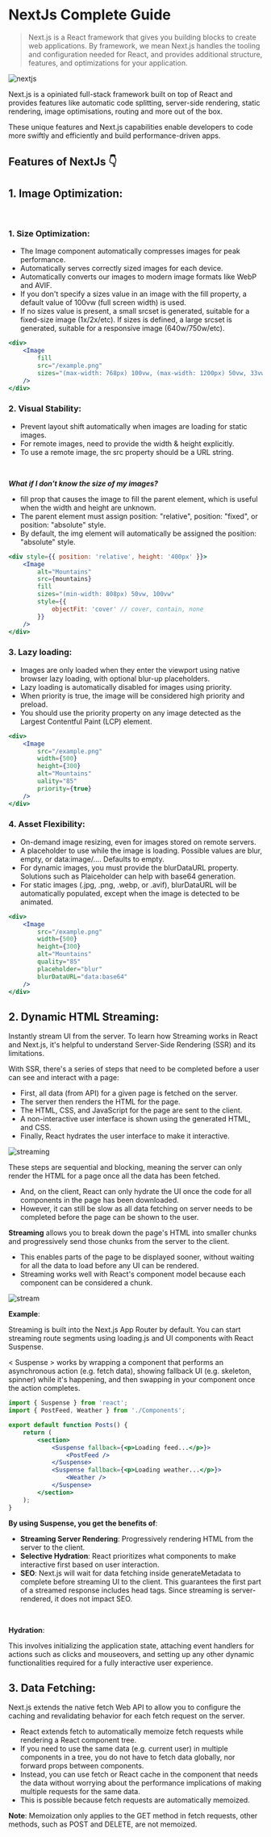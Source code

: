 # NextJs Complete Guide

> Next.js is a React framework that gives you building blocks to create web applications. By framework, we mean Next.js handles the tooling and configuration needed for React, and provides additional structure, features, and optimizations for your application.

![nextjs](/nextjs.png)

Next.js is a opiniated full-stack framework built on top of React and provides features like automatic code splitting, server-side rendering, static rendering, image optimisations, routing and more out of the box.

These unique features and Next.js capabilities enable developers to code more swiftly and efficiently and build performance-driven apps.

## Features of NextJs 👇

## 1. Image Optimization:

<br />

### 1. Size Optimization:

-   The Image component automatically compresses images for peak performance.
-   Automatically serves correctly sized images for each device.
-   Automatically converts our images to modern image formats like WebP and AVIF.
-   If you don't specify a sizes value in an image with the <span className='hgl'>fill</span> property, a default value of 100vw (full screen width) is used.
-   If no sizes value is present, a small srcset is generated, suitable for a fixed-size image (1x/2x/etc). If sizes is defined, a large srcset is generated, suitable for a responsive image (640w/750w/etc).

```jsx
<div>
    <Image
        fill
        src="/example.png"
        sizes="(max-width: 768px) 100vw, (max-width: 1200px) 50vw, 33vw"
    />
</div>
```

### 2. Visual Stability:

-   Prevent layout shift automatically when images are loading for static images.
-   For remote images, need to provide the width & height explicitly.
-   To use a remote image, the src property should be a URL string.

<br />

_**What if I don't know the size of my images?**_

-   <span className="hgl">fill</span> prop that causes the image to fill the parent element, which is
    useful when the width and height are unknown.
-   The parent element must assign position: "relative", position: "fixed", or position: "absolute" style.
-   By default, the img element will automatically be assigned the position: "absolute" style.

```jsx
<div style={{ position: 'relative', height: '400px' }}>
    <Image
        alt="Mountains"
        src={mountains}
        fill
        sizes="(min-width: 808px) 50vw, 100vw"
        style={{
            objectFit: 'cover' // cover, contain, none
        }}
    />
</div>
```

### 3. Lazy loading:

-   Images are only loaded when they enter the viewport using native browser lazy loading, with optional blur-up placeholders.
-   Lazy loading is automatically disabled for images using priority.
-   When priority is true, the image will be considered high priority and preload.
-   You should use the priority property on any image detected as the Largest Contentful Paint (LCP) element.

```jsx
<div>
    <Image
        src="/example.png"
        width={500}
        height={300}
        alt="Mountains"
        uality="85"
        priority={true}
    />
</div>
```

### 4. Asset Flexibility:

-   On-demand image resizing, even for images stored on remote servers.
-   A placeholder to use while the image is loading. Possible values are blur, empty, or data:image/.... Defaults to empty.
-   For dynamic images, you must provide the blurDataURL property. Solutions such as <span className='hgl'>Plaiceholder</span> can help with base64 generation.
-   For static images (.jpg, .png, .webp, or .avif), blurDataURL will be automatically populated, except when the image is detected to be animated.

```jsx
<div>
    <Image
        src="/example.png"
        width={500}
        height={300}
        alt="Mountains"
        quality="85"
        placeholder="blur"
        blurDataURL="data:base64"
    />
</div>
```

## 2. Dynamic HTML Streaming:

Instantly stream UI from the server. To learn how Streaming works in React and Next.js, it's helpful to understand Server-Side Rendering (SSR) and its limitations.

With SSR, there's a series of steps that need to be completed before a user can see and interact with a page:

-   First, all data (from API) for a given page is fetched on the server.
-   The server then renders the HTML for the page.
-   The HTML, CSS, and JavaScript for the page are sent to the client.
-   A non-interactive user interface is shown using the generated HTML, and CSS.
-   Finally, React hydrates the user interface to make it interactive.

![streaming](/stream1.png)

These steps are sequential and blocking, meaning the server can only render the HTML for a page once all the data has been fetched.

-   And, on the client, React can only hydrate the UI once the code for all components in the page has been downloaded.
-   However, it can still be slow as all data fetching on server needs to be completed before the page can be shown to the user.

**Streaming** allows you to break down the page's HTML into smaller chunks and progressively send those chunks from the server to the client.

-   This enables parts of the page to be displayed sooner, without waiting for all the data to load before any UI can be rendered.
-   Streaming works well with React's component model because each component can be considered a chunk.

![stream](/stream2.png)

**Example**:

Streaming is built into the Next.js App Router by default. You can start streaming route segments using <span className='hgl'>loading.js and UI components</span> with React Suspense.

<span className='tag'>< Suspense ></span> works by wrapping a component that performs an asynchronous action (e.g. fetch data), showing fallback UI (e.g. skeleton, spinner) while it's happening, and then swapping in your component once the action completes.

```jsx
import { Suspense } from 'react';
import { PostFeed, Weather } from './Components';

export default function Posts() {
    return (
        <section>
            <Suspense fallback={<p>Loading feed...</p>}>
                <PostFeed />
            </Suspense>
            <Suspense fallback={<p>Loading weather...</p>}>
                <Weather />
            </Suspense>
        </section>
    );
}
```

**By using Suspense, you get the benefits of**:

-   **Streaming Server Rendering**: Progressively rendering HTML from the server to the client.
-   **Selective Hydration**: React prioritizes what components to make interactive first based on user interaction.
-   **SEO**: Next.js will wait for data fetching inside generateMetadata to complete before streaming UI to the client. This guarantees the first part of a streamed response includes head tags. Since streaming is server-rendered, it does not impact SEO.

<br />

**Hydration**:

This involves initializing the application state, attaching event handlers for actions such as clicks and mouseovers, and setting up any other dynamic functionalities required for a fully interactive user experience.

## 3. Data Fetching:

Next.js extends the native fetch Web API to allow you to configure the caching and revalidating behavior for each fetch request on the server.

-   React extends fetch to automatically <span className='hgl'>memoize</span> fetch requests while rendering a React component tree.
-   If you need to use the same data (e.g. current user) in multiple components in a tree, you do not have to fetch data globally, nor forward props between components.
-   Instead, you can use fetch or React cache in the component that needs the data without worrying about the performance implications of making multiple requests for the same data.
-   This is possible because fetch requests are automatically memoized.

**Note**: Memoization only applies to the GET method in fetch requests, other methods, such as POST and DELETE, are not memoized.
